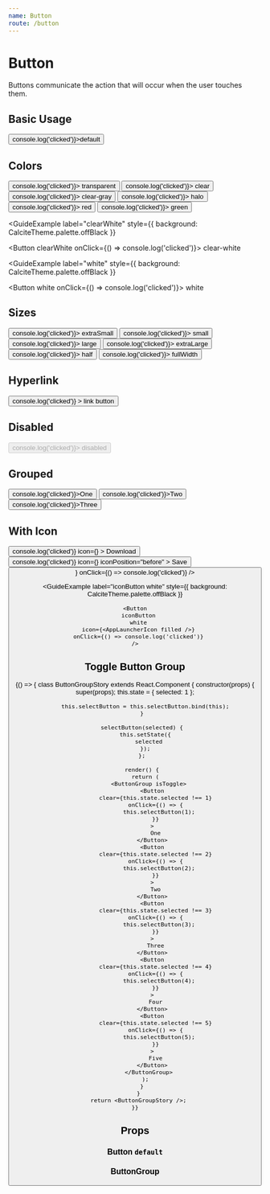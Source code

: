 ```yaml
---
name: Button
route: /button
---
```






# Button

Buttons communicate the action that will occur when the user touches them.

## Basic Usage

<Playground>
  <Button onClick={() => console.log('clicked')}>default</Button>
</Playground>

## Colors

<Playground>
  <GuideExample label="transparent">
    <Button transparent onClick={() => console.log('clicked')}>
      transparent
    </Button>
  </GuideExample>

<GuideExample label="clear">
  <Button clear onClick={() => console.log('clicked')}>
    clear
  </Button>
</GuideExample>

<GuideExample label="clearGray">
  <Button clearGray onClick={() => console.log('clicked')}>
    clear-gray
  </Button>
</GuideExample>

<GuideExample label="halo">
  <Button halo onClick={() => console.log('clicked')}>
    halo
  </Button>
</GuideExample>

<GuideExample label="red">
  <Button red onClick={() => console.log('clicked')}>
    red
  </Button>
</GuideExample>
<GuideExample label="green">
  <Button green onClick={() => console.log('clicked')}>
    green
  </Button>
</GuideExample>

<GuideExample
  label="clearWhite"
  style={{ background: CalciteTheme.palette.offBlack }}
>
  <Button clearWhite onClick={() => console.log('clicked')}>
    clear-white
  </Button>
</GuideExample>

<GuideExample
  label="white"
  style={{ background: CalciteTheme.palette.offBlack }}
>
  <Button white onClick={() => console.log('clicked')}>
    white
  </Button>
</GuideExample>

</Playground>

## Sizes

<Playground>
  <GuideExample label="extraSmall">
    <Button extraSmall onClick={() => console.log('clicked')}>
      extraSmall
    </Button>
  </GuideExample>

<GuideExample label="small">
  <Button small onClick={() => console.log('clicked')}>
    small
  </Button>
</GuideExample>

<GuideExample label="large">
  <Button large onClick={() => console.log('clicked')}>
    large
  </Button>
</GuideExample>

<GuideExample label="extraLarge">
  <Button extraLarge onClick={() => console.log('clicked')}>
    extraLarge
  </Button>
</GuideExample>

<GuideExample label="half">
  <Button half onClick={() => console.log('clicked')}>
    half
  </Button>
</GuideExample>

<GuideExample label="fullWidth">
  <Button fullWidth onClick={() => console.log('clicked')}>
    fullWidth
  </Button>
</GuideExample>
</Playground>

## Hyperlink

<Playground>
  <Button
    href="https://esri.com"
    target="_blank"
    onClick={() => console.log('clicked')}
  >
    link button
  </Button>
</Playground>

## Disabled

<Playground>
  <Button disabled onClick={() => console.log('clicked')}>
    disabled
  </Button>
</Playground>

## Grouped

<Playground>
  <ButtonGroup>
    <Button onClick={() => console.log('clicked')}>One</Button>
    <Button onClick={() => console.log('clicked')}>Two</Button>
    <Button onClick={() => console.log('clicked')}>Three</Button>
  </ButtonGroup>
</Playground>

## With Icon

<Playground>
  <GuideExample>
    <Button
      onClick={() => console.log('clicked')}
      icon={<DownloadToIcon size={16} />}
    >
      Download
    </Button>
  </GuideExample>
  <GuideExample label='iconPosition="before"'>
    <Button
      onClick={() => console.log('clicked')}
      icon={<SaveIcon size={16} />}
      iconPosition="before"
    >
      Save
    </Button>
  </GuideExample>

<GuideExample label="iconButton">
  <Button
    iconButton
    icon={<AppLauncherIcon />}
    onClick={() => console.log('clicked')}
  />
</GuideExample>

  <GuideExample
    label="iconButton white"
    style={{ background: CalciteTheme.palette.offBlack }}
  >
    <Button
      iconButton
      white
      icon={<AppLauncherIcon filled />}
      onClick={() => console.log('clicked')}
    />
  </GuideExample>
</Playground>

## Toggle Button Group

<Playground>
{() => {
      class ButtonGroupStory extends React.Component {
        constructor(props) {
          super(props);
          this.state = {
            selected: 1
          };

          this.selectButton = this.selectButton.bind(this);
        }

        selectButton(selected) {
          this.setState({
            selected
          });
        };

        render() {
          return (
            <ButtonGroup isToggle>
              <Button
                clear={this.state.selected !== 1}
                onClick={() => {
                  this.selectButton(1);
                }}
              >
                One
              </Button>
              <Button
                clear={this.state.selected !== 2}
                onClick={() => {
                  this.selectButton(2);
                }}
              >
                Two
              </Button>
              <Button
                clear={this.state.selected !== 3}
                onClick={() => {
                  this.selectButton(3);
                }}
              >
                Three
              </Button>
              <Button
                clear={this.state.selected !== 4}
                onClick={() => {
                  this.selectButton(4);
                }}
              >
                Four
              </Button>
              <Button
                clear={this.state.selected !== 5}
                onClick={() => {
                  this.selectButton(5);
                }}
              >
                Five
              </Button>
            </ButtonGroup>
          );
        }
      }
      return <ButtonGroupStory />;
    }}

</Playground>

## Props

### Button `default`

<PropsTable of={Button} />

### ButtonGroup

<PropsTable of={ButtonGroup} />

